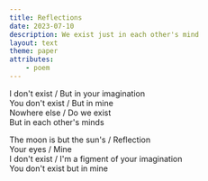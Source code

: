 ```yaml
---
title: Reflections
date: 2023-07-10
description: We exist just in each other's mind
layout: text
theme: paper
attributes:
    - poem
---
```


I don't exist / But in your imagination<br/>
You don't exist / But in mine<br/>
Nowhere else / Do we exist<br/>
But in each other's minds

The moon is but the sun's / Reflection<br/>
Your eyes / Mine<br/>
I don't exist / I'm a figment of your imagination<br/>
You don't exist but in mine
